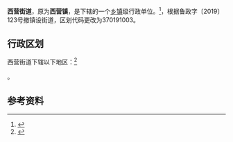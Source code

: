 {{中国乡级行政区|37/01/12/111/000}}

'''西营街道'''，原为'''西营镇'''，是{{PRC admin/fullname|37/01/12/111/000|3}}下辖的一个[[乡镇|乡镇]]级行政单位。<ref>{{PRC admin/ref sgc|{{PRC admin/parent|37/01/12/111/000}}}}</ref>，根据鲁政字〔2019〕123号撤镇设街道，区划代码更改为370191003。

== 行政区划 ==

西营街道下辖以下地区：<ref>{{PRC admin/ref sgc|37/01/12/111/000}}</ref>

{{PRC admin/children|37/01/12/111/000}}。

== 参考资料 ==
{{reflist}}

{{PRC admin/navcat|37/01/12/111/000}}